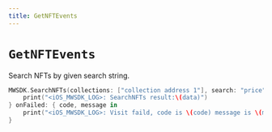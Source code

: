 ```yaml
---
title: GetNFTEvents
---
```


# `GetNFTEvents`
Search NFTs by given search string.

```swift
MWSDK.SearchNFTs(collections: ["collection address 1"], search: "price") { data in
    print("<iOS_MWSDK_LOG>: SearchNFTs result:\(data)")
} onFailed: { code, message in
    print("<iOS_MWSDK_LOG>: Visit faild, code is \(code) message is \(message)")
}
```
